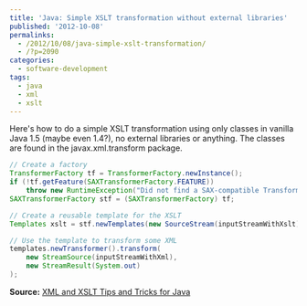 ---
title: 'Java: Simple XSLT transformation without external libraries'
published: '2012-10-08'
permalinks:
  - /2012/10/08/java-simple-xslt-transformation/
  - /?p=2090
categories:
  - software-development
tags:
  - java
  - xml
  - xslt
---

Here's how to do a simple XSLT transformation using only classes in vanilla Java 1.5 (maybe even 1.4?), no external libraries or anything. The classes are found in the javax.xml.transform package.

```java
// Create a factory
TransformerFactory tf = TransformerFactory.newInstance();
if (!tf.getFeature(SAXTransformerFactory.FEATURE))
    throw new RuntimeException("Did not find a SAX-compatible TransformerFactory.");
SAXTransformerFactory stf = (SAXTransformerFactory) tf;

// Create a reusable template for the XSLT
Templates xslt = stf.newTemplates(new SourceStream(inputStreamWithXslt));

// Use the template to transform some XML
templates.newTransformer().transform(
    new StreamSource(inputStreamWithXml),
    new StreamResult(System.out)
);
```

**Source:** [XML and XSLT Tips and Tricks for Java](http://blogger.ziesemer.com/2009/01/xml-and-xslt-tips-and-tricks-for-java.html)
